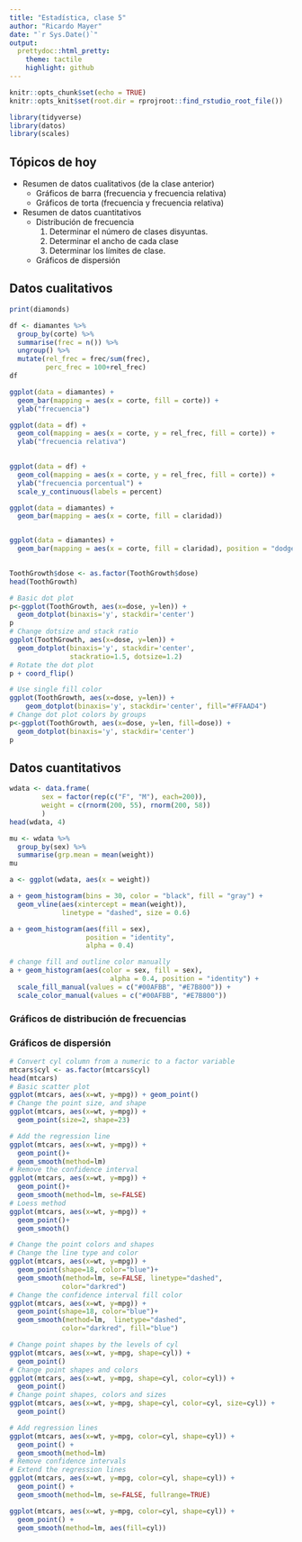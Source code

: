 ```yaml
---
title: "Estadística, clase 5"
author: "Ricardo Mayer"
date: "`r Sys.Date()`"
output:
  prettydoc::html_pretty:
    theme: tactile
    highlight: github
---
```


```r
knitr::opts_chunk$set(echo = TRUE)
knitr::opts_knit$set(root.dir = rprojroot::find_rstudio_root_file())
```

```r
library(tidyverse)
library(datos)
library(scales)
```



## Tópicos de hoy

- Resumen de datos cualitativos (de la clase anterior)
  + Gráficos de barra (frecuencia y frecuencia relativa)
  + Gráficos de torta (frecuencia y frecuencia relativa)
  
- Resumen de datos cuantitativos
  + Distribución de frecuencia
    1.  Determinar el número de clases disyuntas. 
    2.  Determinar el ancho de cada clase 
    3.  Determinar los límites de clase.
    
  + Gráficos de dispersión


## Datos cualitativos

```r


print(diamonds)

df <- diamantes %>%
  group_by(corte) %>%
  summarise(frec = n()) %>% 
  ungroup() %>% 
  mutate(rel_frec = frec/sum(frec),
         perc_frec = 100+rel_frec)
df

ggplot(data = diamantes) +
  geom_bar(mapping = aes(x = corte, fill = corte)) + 
  ylab("frecuencia") 

ggplot(data = df) +
  geom_col(mapping = aes(x = corte, y = rel_frec, fill = corte)) + 
  ylab("frecuencia relativa") 
  

ggplot(data = df) +
  geom_col(mapping = aes(x = corte, y = rel_frec, fill = corte)) + 
  ylab("frecuencia porcentual") +
  scale_y_continuous(labels = percent)


```


```r
ggplot(data = diamantes) +
  geom_bar(mapping = aes(x = corte, fill = claridad))


ggplot(data = diamantes) +
  geom_bar(mapping = aes(x = corte, fill = claridad), position = "dodge") 
  


```



```r

ToothGrowth$dose <- as.factor(ToothGrowth$dose)
head(ToothGrowth)

# Basic dot plot
p<-ggplot(ToothGrowth, aes(x=dose, y=len)) + 
  geom_dotplot(binaxis='y', stackdir='center')
p
# Change dotsize and stack ratio
ggplot(ToothGrowth, aes(x=dose, y=len)) + 
  geom_dotplot(binaxis='y', stackdir='center',
               stackratio=1.5, dotsize=1.2)
# Rotate the dot plot
p + coord_flip()

# Use single fill color
ggplot(ToothGrowth, aes(x=dose, y=len)) + 
    geom_dotplot(binaxis='y', stackdir='center', fill="#FFAAD4")
# Change dot plot colors by groups
p<-ggplot(ToothGrowth, aes(x=dose, y=len, fill=dose)) +
  geom_dotplot(binaxis='y', stackdir='center')
p

```

## Datos cuantitativos

```r
wdata <- data.frame(
        sex = factor(rep(c("F", "M"), each=200)),
        weight = c(rnorm(200, 55), rnorm(200, 58))
        )
head(wdata, 4)

mu <- wdata %>% 
  group_by(sex) %>%
  summarise(grp.mean = mean(weight))
mu
```

```r
a <- ggplot(wdata, aes(x = weight))

a + geom_histogram(bins = 30, color = "black", fill = "gray") +
  geom_vline(aes(xintercept = mean(weight)), 
             linetype = "dashed", size = 0.6)

a + geom_histogram(aes(fill = sex), 
                   position = "identity",
                   alpha = 0.4)

# change fill and outline color manually 
a + geom_histogram(aes(color = sex, fill = sex),
                         alpha = 0.4, position = "identity") +
  scale_fill_manual(values = c("#00AFBB", "#E7B800")) +
  scale_color_manual(values = c("#00AFBB", "#E7B800"))
```

  
### Gráficos de distribución de frecuencias




### Gráficos de dispersión
```r
# Convert cyl column from a numeric to a factor variable
mtcars$cyl <- as.factor(mtcars$cyl)
head(mtcars)
# Basic scatter plot
ggplot(mtcars, aes(x=wt, y=mpg)) + geom_point()
# Change the point size, and shape
ggplot(mtcars, aes(x=wt, y=mpg)) +
  geom_point(size=2, shape=23)

# Add the regression line
ggplot(mtcars, aes(x=wt, y=mpg)) + 
  geom_point()+
  geom_smooth(method=lm)
# Remove the confidence interval
ggplot(mtcars, aes(x=wt, y=mpg)) + 
  geom_point()+
  geom_smooth(method=lm, se=FALSE)
# Loess method
ggplot(mtcars, aes(x=wt, y=mpg)) + 
  geom_point()+
  geom_smooth()

# Change the point colors and shapes
# Change the line type and color
ggplot(mtcars, aes(x=wt, y=mpg)) + 
  geom_point(shape=18, color="blue")+
  geom_smooth(method=lm, se=FALSE, linetype="dashed",
             color="darkred")
# Change the confidence interval fill color
ggplot(mtcars, aes(x=wt, y=mpg)) + 
  geom_point(shape=18, color="blue")+
  geom_smooth(method=lm,  linetype="dashed",
             color="darkred", fill="blue")

# Change point shapes by the levels of cyl
ggplot(mtcars, aes(x=wt, y=mpg, shape=cyl)) +
  geom_point()
# Change point shapes and colors
ggplot(mtcars, aes(x=wt, y=mpg, shape=cyl, color=cyl)) +
  geom_point()
# Change point shapes, colors and sizes
ggplot(mtcars, aes(x=wt, y=mpg, shape=cyl, color=cyl, size=cyl)) +
  geom_point()

# Add regression lines
ggplot(mtcars, aes(x=wt, y=mpg, color=cyl, shape=cyl)) +
  geom_point() + 
  geom_smooth(method=lm)
# Remove confidence intervals
# Extend the regression lines
ggplot(mtcars, aes(x=wt, y=mpg, color=cyl, shape=cyl)) +
  geom_point() + 
  geom_smooth(method=lm, se=FALSE, fullrange=TRUE)

ggplot(mtcars, aes(x=wt, y=mpg, color=cyl, shape=cyl)) +
  geom_point() + 
  geom_smooth(method=lm, aes(fill=cyl))
```

